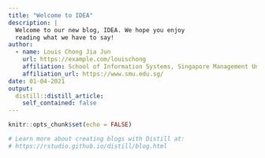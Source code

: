 ```yaml
---
title: "Welcome to IDEA"
description: |
  Welcome to our new blog, IDEA. We hope you enjoy 
  reading what we have to say!
author:
  - name: Louis Chong Jia Jun 
    url: https://example.com/louischong
    affiliation: School of Information Systems, Singapore Management University
    affiliation_url: https://www.smu.edu.sg/
date: 01-04-2021
output:
  distill::distill_article:
    self_contained: false
---
```


```r
knitr::opts_chunk$set(echo = FALSE)

# Learn more about creating blogs with Distill at:
# https://rstudio.github.io/distill/blog.html

```




